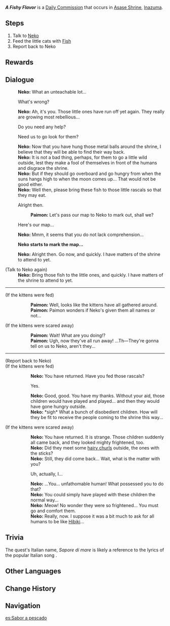 {{Quest Infobox
|id            = 22042
|type          = Commission
|image         = Commission A Fishy Flavor.png
|startLocation = [[Asase Shrine]], [[Inazuma]]
|region        = Inazuma
|area          = Seirai Island
|subarea       = Asase Shrine
|characters    = Neko; Paimon; Traveler
|npc           = Neko
|requirement   = Complete [[Neko Is a Cat]] [[World Quest]] Series
|other         = AR-Dependent Rewards
}}
'''''A Fishy Flavor''''' is a [[Daily Commission]] that occurs in [[Asase Shrine]], [[Inazuma]].

==Steps==
#Talk to [[Neko]]
#Feed the little cats with [[Fish]]
#Report back to Neko

==Rewards==
{{Commission Rewards|full}}

==Dialogue==
{{Quest Description|"[[Neko]]," the [[Asase Shrine]]'s provisionary head priestess, seems to be troubled about something...}}
{{Dialogue start}}
:'''Neko:''' What an unteachable lot...
:{{DIcon}} What's wrong?
:'''Neko:''' Ah, it's you. Those little ones have run off yet again. They really are growing most rebellious...
:{{DIcon}} Do you need any help?
:{{DIcon}} Need us to go look for them?
:'''Neko:''' Now that you have hung those metal balls around the shrine, I believe that they will be able to find their way back.
:'''Neko:''' It is not a bad thing, perhaps, for them to go a little wild outside, lest they make a fool of themselves in front of the humans and disgrace the shrine.
:'''Neko:''' But if they should go overboard and go hungry from when the suns hangs high to when the moon comes up... That would not be good either.
:'''Neko:''' Well then, please bring these fish to those little rascals so that they may eat.
:{{DIcon}} Alright then.
::'''Paimon:''' Let's pass our map to Neko to mark out, shall we?
:{{DIcon}} Here's our map...
:'''Neko:''' Mmm, it seems that you do not lack comprehension...

:'''Neko starts to mark the map...'''

:'''Neko:''' Alright then. Go now, and quickly. I have matters of the shrine to attend to yet.

;(Talk to Neko again)
:'''Neko:''' Bring those fish to the little ones, and quickly. I have matters of the shrine to attend to yet.
----
;(If the kittens were fed)
::'''Paimon:''' Well, looks like the kittens have all gathered around.
::'''Paimon:''' Paimon wonders if Neko's given them all names or not...
;(If the kittens were scared away)
::'''Paimon:''' Wait! What are you doing!?
::'''Paimon:''' Ugh, now they've all run away! ...Th&mdash;They're gonna tell on us to Neko, aren't they...
----
;(Report back to Neko)
;(If the kittens were fed)
::'''Neko:''' You have returned. Have you fed those rascals?
::{{DIcon}} Yes.
::'''Neko:''' Good, good. You have my thanks. Without your aid, those children would have played and played... and then they would have gone hungry outside.
::'''Neko:''' *sigh* What a bunch of disobedient children. How will they be fit to receive the people coming to the shrine this way...
;(If the kittens were scared away)
::'''Neko:''' You have returned. It is strange. Those children suddenly all came back, and they looked mighty frightened, too.
::'''Neko:''' Did they meet some [[Hilichurl Fighter|hairy churls]] outside, the ones with the sticks?
::'''Neko:''' Still, they did come back... Wait, what is the matter with you?
::{{DIcon}} Uh, actually, I...
::'''Neko:''' ...You... unfathomable human! What possessed you to do that?
::'''Neko:''' You could simply have played with these children the normal way...
::'''Neko:''' Meow! No wonder they were so frightened... You must go and comfort them.
::'''Neko:''' Really, now. I suppose it was a bit much to ask for all humans to be like [[Asase Hibiki|Hibiki]]...
{{Dialogue end}}

==Trivia==
The quest's Italian name, ''Sapore di mare'' is likely a reference to the lyrics of the popular Italian song ''{{w|Sapore di sale}}''.

==Other Languages==
{{Other Languages
|en      = A Fishy Flavor
|zhs     = 鱼之味
|zhs_rm  = Yú zhī Wèi
|zht     = 魚之味
|zht_rm  = Yú zhī Wèi
|zh_tl   = Flavor of Fish
|ja      = 魚の味
|ja_rm   = Sakana no Aji
|ja_tl   = Flavor of Fish
|ko      = 생선의 맛
|ko_rm   = Saengseon-ui Mat
|ko_tl   = Taste of Fish
|es      = Sabor a pescado
|es_tl   = Fishy Taste
|fr      = La saveur du poisson
|fr_tl   = The Flavor of Fish
|ru      = Запах рыбы
|ru_tl   = The Flavor of Fish
|th      = รสชาติปลา
|th_rm   = Rot-chat Pla
|th_tl   = Fish Flavor
|vi      = Mùi Vị Cá
|vi_tl   = Fish Flavor
|de      = Fischgeschmack
|de_tl   = Fish Aroma
|id      = Aroma Ikan
|id_tl   = Fish Aroma
|pt      = Um Sabor de Peixe
|pt_tl   = A Flavor of Fish
|tr      = Balıksı Bir Tat
|tr_tl   = 
|it      = Sapore di mare
|it_tl   = Taste of Sea
}}

==Change History==
{{Change History|2.1}}

==Navigation==
{{Commission Navbox|Inazuma|Standalone}}

[[es:Sabor a pescado]]